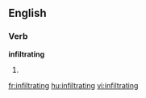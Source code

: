 
==English==

===Verb===
'''infiltrating'''

# {{present participle of|[[infiltrate]]}}

[[fr:infiltrating]]
[[hu:infiltrating]]
[[vi:infiltrating]]